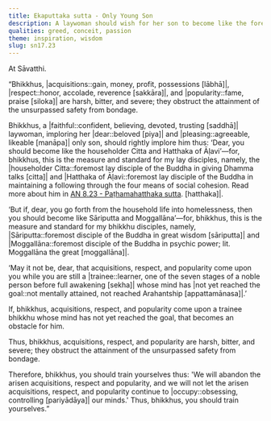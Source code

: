 ```yaml
---
title: Ekaputtaka sutta - Only Young Son
description: A laywoman should wish for her son to become like the foremost lay disciples Citta and Hatthaka, and if he goes forth, wish that acquisitions, respect, and popularity not come upon him while he is still a trainee.
qualities: greed, conceit, passion
theme: inspiration, wisdom
slug: sn17.23
---
```


At Sāvatthi.

“Bhikkhus, |acquisitions::gain, money, profit, possessions [lābhā]|, |respect::honor, accolade, reverence [sakkāra]|, and |popularity::fame, praise [siloka]| are harsh, bitter, and severe; they obstruct the attainment of the unsurpassed safety from bondage.

Bhikkhus, a |faithful::confident, believing, devoted, trusting [saddhā]| laywoman, imploring her |dear::beloved [piya]| and |pleasing::agreeable, likeable [manāpa]| only son, should rightly implore him thus: ‘Dear, you should become like the householder Citta and Hatthaka of Āḷavi’—for, bhikkhus, this is the measure and standard for my lay disciples, namely, the |householder Citta::foremost lay disciple of the Buddha in giving Dhamma talks [citta]| and |Hatthaka of Āḷavi::foremost lay disciple of the Buddha in maintaining a following through the four means of social cohesion. Read more about him in [AN 8.23 - Paṭhamahatthaka sutta](/an8.23). [hatthaka]|.

‘But if, dear, you go forth from the household life into homelessness, then you should become like Sāriputta and Moggallāna’—for, bhikkhus, this is the measure and standard for my bhikkhu disciples, namely, |Sāriputta::foremost disciple of the Buddha in great wisdom [sāriputta]| and |Moggallāna::foremost disciple of the Buddha in psychic power; lit. Moggallāna the great [moggallāna]|.

‘May it not be, dear, that acquisitions, respect, and popularity come upon you while you are still a |trainee::learner, one of the seven stages of a noble person before full awakening [sekha]| whose mind has |not yet reached the goal::not mentally attained, not reached Arahantship [appattamānasa]|.’

If, bhikkhus, acquisitions, respect, and popularity come upon a trainee bhikkhu whose mind has not yet reached the goal, that becomes an obstacle for him.

Thus, bhikkhus, acquisitions, respect, and popularity are harsh, bitter, and severe; they obstruct the attainment of the unsurpassed safety from bondage.

Therefore, bhikkhus, you should train yourselves thus: 'We will abandon the arisen acquisitions, respect and popularity, and we will not let the arisen acquisitions, respect, and popularity continue to |occupy::obsessing, controlling [pariyādāya]| our minds.' Thus, bhikkhus, you should train yourselves.”
